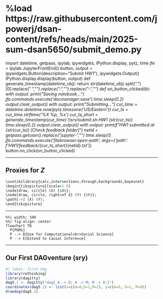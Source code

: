 # %load https://raw.githubusercontent.com/jpowerj/dsan-content/refs/heads/main/2025-sum-dsan5650/submit_demo.py
import datetime, getpass, ipylab, ipywidgets, IPython.display, pytz, time
jfe = ipylab.JupyterFrontEnd()
button, output = ipywidgets.Button(description="Submit HW1"), ipywidgets.Output()
IPython.display.display(button, output)
def generate_timestamp(datetime_obj):
    return str(datetime_obj).split(".")[0].replace(" ","_").replace(":","").replace("-","")
def on_button_clicked(b):
    with output: print("Saving notebook...")
    jfe.commands.execute('docmanager:save')
    time.sleep(0.2)
    output.clear_output()
    with output: print("Submitting...")
    cur_time = datetime.datetime.now(pytz.timezone('US/Eastern'))
    cur_ts = cur_time.strftime('%X %p, %x')
    cur_ts_short = generate_timestamp(cur_time)
    !/srv/submit.sh HW1 {str(cur_ts)}
    time.sleep(0.2)
    output.clear_output()
    with output: print(f"HW1 submitted at {str(cur_ts)} [Check feedback folder]")
    netid = getpass.getuser().replace("jupyter-","")
    time.sleep(1)
    jfe.commands.execute('filebrowser:open-path', args={'path': f'HW1/feedback/{cur_ts_short}_{netid}.txt'})
button.on_click(on_button_clicked)

---

## Proxies for $Z$

```r
\usetikzlibrary{calc,intersections,through,backgrounds,bayesnet}
\begin{tikzpicture}[scale=1.0]
\node[draw, circle] (X) {$X$};
\node[draw, circle, right=of X] (Y) {$Y$};
\path[->] (X) (Y);
\end{tikzpicture}
```

---

```mermaid
%%| width: 340
%%| fig-align: center
flowchart TB
  P{PGMs}
  P --> D[Use for Computational<br>Social Science]
  P --> E[Extend to Causal Inference]
```

---

## Our First DAGventure (sry)

```r
#| label: first-dag
library(rethinking)
library(dagitty)
dag5.1 <- dagitty("dag{ A -> D; A -> M; M -> D;}")
coordinates(dag5.1) <- list(x=c(A=0,D=1,M=2), y=c(A=0, D=1, M=0))
drawdag(dag5.1)
```
